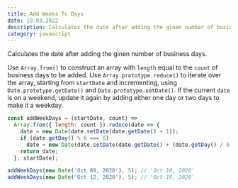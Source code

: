 ```yaml
---
title: Add Weeks To Days
date: 19.03.2022
description: Calculates the date after adding the ginen number of business days.
category: javascript
---
```


Calculates the date after adding the ginen number of business days.

Use `Array.from()` to construct an array with `length` equal to the `count` of business days to be added.
Use `Array.prototype.reduce()` to iterate over the array, starting from `startDate` and incrementing, using `Date.prototype.getDate()` and `Date.prototype.setDate()`.
If the current `date` is on a weekend, update it again by adding either one day or two days to make it a weekday.

```js
const addWeekDays = (startDate, count) =>
  Array.from({ length: count }).reduce(date => {
    date = new Date(date.setDate(date.getDate() + 1));
    if (date.getDay() % 6 === 0)
      date = new Date(date.setDate(date.getDate() + (date.getDay() / 6 + 1)));
    return date;
  }, startDate);
```

```js
addWeekDays(new Date('Oct 09, 2020'), 5); // 'Oct 16, 2020'
addWeekDays(new Date('Oct 12, 2020'), 5); // 'Oct 19, 2020'
```
